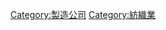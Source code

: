 {{Catnav|頁面分類|人类社会|组织|企業|公司}}
{{Catnav|頁面分類|人类社会|科技|紡織}}
{{Catnav|頁面分類|人类社会|知識|科技|紡織}}
{{Catnav|頁面分類|人类社会|法律|法人|公司}}
{{Commons category|Textile companies}}

[[Category:製造公司|Category:製造公司]]
[[Category:紡織業|Category:紡織業]]